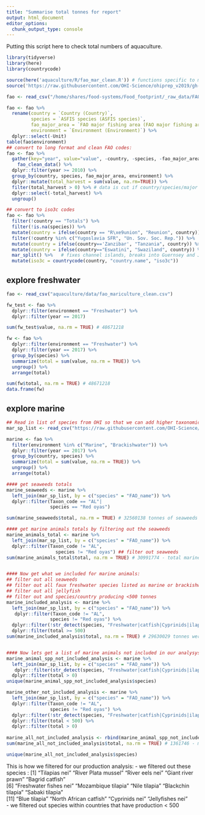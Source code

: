 ```yaml
---
title: "Summarise total tonnes for report"
output: html_document
editor_options: 
  chunk_output_type: console
---
```


Putting this script here to check total numbers of aquaculture. 

```r
library(tidyverse)
library(here)
library(countrycode)

source(here('aquaculture/R/fao_mar_clean.R')) # functions specific to mariculture dealing with compound countries
source('https://raw.githubusercontent.com/OHI-Science/ohiprep_v2019/gh-pages/workflow/R/fao_fxn.R') # function for cleaning FAO files

```

```r

fao <- read_csv("/home/shares/food-systems/Food_footprint/_raw_data/FAO_aquaculture/v_2020/FAO_GlobalAquacultureProduction_Quantity_1950_2018.csv") ## read in the foa data

fao <- fao %>%
  rename(country = `Country (Country)`,
         species = `ASFIS species (ASFIS species)`, 
         fao_major_area = `FAO major fishing area (FAO major fishing area)`, 
         environment = `Environment (Environment)`) %>%
  dplyr::select(-Unit)
table(fao$environment)  
## convert to long format and clean FAO codes:
fao <- fao %>%
  gather(key="year", value="value", -country, -species, -fao_major_area, -environment) %>%
    fao_clean_data() %>%
  dplyr::filter(year >= 2010) %>%
  group_by(country, species, fao_major_area, environment) %>%
  dplyr::mutate(total_harvest = sum(value, na.rm=TRUE)) %>%
  filter(total_harvest > 0) %>% # data is cut if country/species/major area hasn't been harvested since 2010
  dplyr::select(-total_harvest) %>%
  ungroup()

## convert to iso3c codes
fao <- fao %>% 
  filter(!country == "Totals") %>% 
  filter(!is.na(species)) %>%
  mutate(country = ifelse(country == "R\xe9union", "Reunion", country)) %>%
  filter(!country %in% c("Yugoslavia SFR", "Un. Sov. Soc. Rep.")) %>%  # these countries no longer exist  
  mutate(country = ifelse(country=='Zanzibar', "Tanzania", country)) %>%  #semiautonomous region of Tanzania
  mutate(country = ifelse(country=="Eswatini", "Swaziland", country)) %>%  # also goes by this name
  mar_split() %>%   # fixes channel islands, breaks into Guernsey and Jersey
  mutate(iso3c = countrycode(country, "country.name", "iso3c"))

```


## explore freshwater
```r

fao <- read_csv("aquaculture/data/fao_mariculture_clean.csv")

fw_test <- fao %>%
  dplyr::filter(environment == "Freshwater") %>%
  dplyr::filter(year == 2017)

sum(fw_test$value, na.rm = TRUE) # 48671218

fw <- fao %>%
  dplyr::filter(environment == "Freshwater") %>%
  dplyr::filter(year == 2017) %>%
  group_by(species) %>%
  summarize(total = sum(value, na.rm = TRUE)) %>%
  ungroup() %>%
  arrange(total) 

sum(fw$total, na.rm = TRUE) # 48671218
data.frame(fw)

```


## explore marine
```r
## Read in list of species from OHI so that we can add higher taxonomic classifications
mar_sp_list <- read_csv("https://raw.githubusercontent.com/OHI-Science/ohiprep_v2020/gh-pages/globalprep/mar/v2020/raw/species_list.csv")

marine <- fao %>%
  filter(environment %in% c("Marine", "Brackishwater")) %>%
  dplyr::filter(year == 2017) %>%
  group_by(country, species) %>%
  summarize(total = sum(value, na.rm = TRUE)) %>%
  ungroup() %>%
  arrange(total)

#### get seaweeds totals 
marine_seaweeds <- marine %>%
  left_join(mar_sp_list, by = c("species" = "FAO_name")) %>%
  dplyr::filter(Taxon_code == "AL"|
                species == "Red oyas") 

sum(marine_seaweeds$total, na.rm = TRUE) # 32560138 tonnes of seaweeds not included 

#### get marine animals totals by filtering out the seaweeds
marine_animals_total <- marine %>%
  left_join(mar_sp_list, by = c("species" = "FAO_name")) %>%
  dplyr::filter(Taxon_code != "AL",
                  species != "Red oyas") ## filter out seaweeds
sum(marine_animals_total$total, na.rm = TRUE) # 30991774 - total marine animals production (including those spp that we will not include in the analysis)


#### Now get what we included for marine animals:
## filter out all seaweeds 
## filter out all faux freshwater species listed as marine or brackishwater: "Freshwater|catfish|Cyprinids|ilapia|iver"
## filter out all jellyfish
## filter out and species/country producing <500 tonnes
marine_included_analysis <- marine %>%
  left_join(mar_sp_list, by = c("species" = "FAO_name")) %>%
   dplyr::filter(Taxon_code != "AL",
                species != "Red oyas") %>%
  dplyr::filter(!str_detect(species, "Freshwater|catfish|Cyprinids|ilapia|iver|ellyfish")) %>%
  dplyr::filter(total >= 500)
sum(marine_included_analysis$total, na.rm = TRUE) # 29630029 tonnes were included in our analysis


#### Now lets get a list of marine animals not included in our analysys (just do the opposite of above)
marine_animal_spp_not_included_analysis <- marine %>%
  left_join(mar_sp_list, by = c("species" = "FAO_name")) %>%
   dplyr::filter(str_detect(species, "Freshwater|catfish|Cyprinids|ilapia|iver|ellyfish")) %>%
  dplyr::filter(total > 0)
unique(marine_animal_spp_not_included_analysis$species)

marine_other_not_included_analysis <- marine %>%
  left_join(mar_sp_list, by = c("species" = "FAO_name")) %>%
  dplyr::filter(Taxon_code != "AL",
                species != "Red oyas") %>%
  dplyr::filter(!str_detect(species, "Freshwater|catfish|Cyprinids|ilapia|iver|ellyfish")) %>%
  dplyr::filter(total < 500) %>%
  dplyr::filter(total > 0)
  
marine_all_not_included_analysis <- rbind(marine_animal_spp_not_included_analysis, marine_other_not_included_analysis)
sum(marine_all_not_included_analysis$total, na.rm = TRUE) # 1361746 - matches the difference... perfect

unique(marine_all_not_included_analysis$species)


```

This is how we filtered for our production analysis: 
 - we filtered out these species :
[1] "Tilapias nei"          "River Plata mussel"    "River eels nei"        "Giant river prawn"     "Bagrid catfish"       
 [6] "Freshwater fishes nei" "Mozambique tilapia"    "Nile tilapia"          "Blackchin tilapia"     "Sabaki tilapia"       
[11] "Blue tilapia"          "North African catfish" "Cyprinids nei"         "Jellyfishes nei"  
 - we filtered out species within countries that have production < 500
